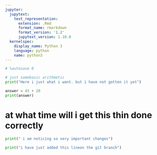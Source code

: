 ```yaml
---
jupyter:
  jupytext:
    text_representation:
      extension: .Rmd
      format_name: rmarkdown
      format_version: '1.2'
      jupytext_version: 1.10.0
  kernelspec:
    display_name: Python 3
    language: python
    name: python3
---
```


```python
# %autosave 0
```

```python
# just somebasic arithmetic
print("Here i just what i want. but i have not gotten it yet")
```

```python
answer = 45 + 20
print(answer)
```

# at what time will i get this thin done correctly

```python
print(" i am noticing so very important changes")
```

```python
print("i have just added this lineon the git branch")
```

```python

```
